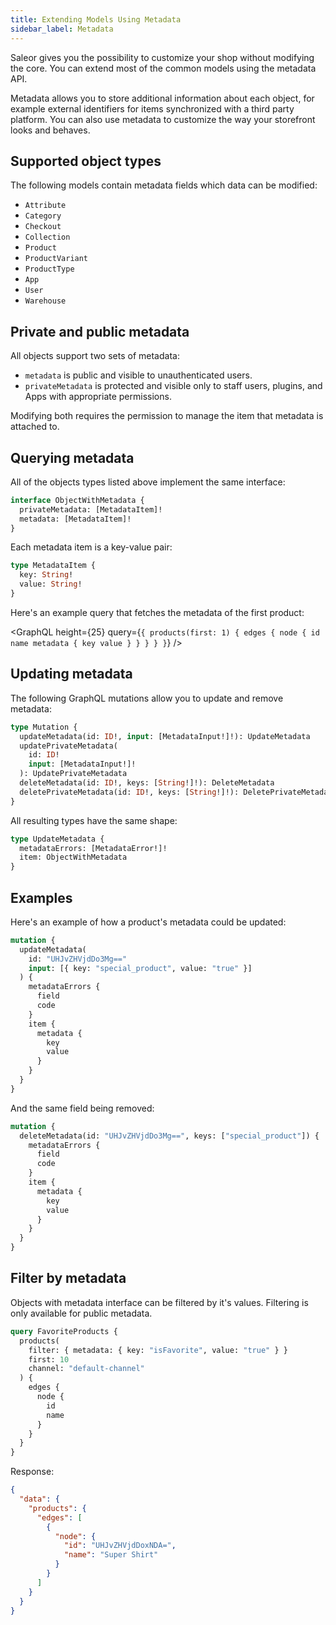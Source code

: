 ```yaml
---
title: Extending Models Using Metadata
sidebar_label: Metadata
---
```



Saleor gives you the possibility to customize your shop without modifying the core. You can extend most of the common models using the metadata API.

Metadata allows you to store additional information about each object, for example external identifiers for items synchronized with a third party platform. You can also use metadata to customize the way your storefront looks and behaves.

## Supported object types

The following models contain metadata fields which data can be modified:

- `Attribute`
- `Category`
- `Checkout`
- `Collection`
- `Product`
- `ProductVariant`
- `ProductType`
- `App`
- `User`
- `Warehouse`

## Private and public metadata

All objects support two sets of metadata:

- `metadata` is public and visible to unauthenticated users.
- `privateMetadata` is protected and visible only to staff users, plugins, and Apps with appropriate permissions.

Modifying both requires the permission to manage the item that metadata is attached to.

## Querying metadata

All of the objects types listed above implement the same interface:

```graphql
interface ObjectWithMetadata {
  privateMetadata: [MetadataItem]!
  metadata: [MetadataItem]!
}
```

Each metadata item is a key-value pair:

```graphql
type MetadataItem {
  key: String!
  value: String!
}
```

Here's an example query that fetches the metadata of the first product:

<GraphQL
  height={25}
  query={`{
  products(first: 1) {
    edges {
      node {
        id
        name
        metadata {
          key
          value
        }
      }
    }
  }
}`}
/>

## Updating metadata

The following GraphQL mutations allow you to update and remove metadata:

```graphql
type Mutation {
  updateMetadata(id: ID!, input: [MetadataInput!]!): UpdateMetadata
  updatePrivateMetadata(
    id: ID!
    input: [MetadataInput!]!
  ): UpdatePrivateMetadata
  deleteMetadata(id: ID!, keys: [String!]!): DeleteMetadata
  deletePrivateMetadata(id: ID!, keys: [String!]!): DeletePrivateMetadata
}
```

All resulting types have the same shape:

```graphql
type UpdateMetadata {
  metadataErrors: [MetadataError!]!
  item: ObjectWithMetadata
}
```

## Examples

Here's an example of how a product's metadata could be updated:

```graphql {2-5}
mutation {
  updateMetadata(
    id: "UHJvZHVjdDo3Mg=="
    input: [{ key: "special_product", value: "true" }]
  ) {
    metadataErrors {
      field
      code
    }
    item {
      metadata {
        key
        value
      }
    }
  }
}
```

And the same field being removed:

```graphql {2-5}
mutation {
  deleteMetadata(id: "UHJvZHVjdDo3Mg==", keys: ["special_product"]) {
    metadataErrors {
      field
      code
    }
    item {
      metadata {
        key
        value
      }
    }
  }
}
```


## Filter by metadata
Objects with metadata interface can be filtered by it's values. Filtering is only available for public metadata.


```graphql
query FavoriteProducts {
  products(
    filter: { metadata: { key: "isFavorite", value: "true" } }
    first: 10
    channel: "default-channel"
  ) {
    edges {
      node {
        id
        name
      }
    }
  }
}
```

Response:
```json
{
  "data": {
    "products": {
      "edges": [
        {
          "node": {
            "id": "UHJvZHVjdDoxNDA=",
            "name": "Super Shirt"
          }
        }
      ]
    }
  }
}
```
